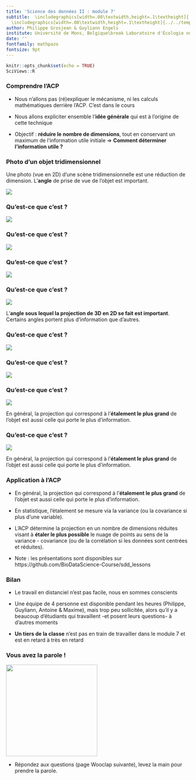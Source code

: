 ```yaml
---
title: 'Science des données II : module 7'
subtitle:  \includegraphics[width=.08\textwidth,height=.1\textheight]{../../template/biodatascience.png}
  \includegraphics[width=.08\textwidth,height=.1\textheight]{../../template/SciViews-logo.pdf} \vfill Analyse en composantes principales
author: Philippe Grosjean & Guyliann Engels 
institute: Université de Mons, Belgique\break Laboratoire d'Écologie numérique\break \includegraphics[width=.08\textwidth,height=.1\textheight]{../../template/EcoNum-logo.pdf} \break \url{https://wp.sciviews.org} \break \url{sdd@sciviews.org}
date: ''
fontfamily: mathpazo
fontsize: 9pt
---
```


```r
knitr::opts_chunk$set(echo = TRUE)
SciViews::R
```

### Comprendre l'ACP

- Nous n'allons pas (ré)expliquer le mécanisme, ni les calculs mathématiques derrière l'ACP. C'est dans le cours

- Nous allons expliciter ensemble l'**idée générale** qui est à l'origine de cette technique

- Objectif\ : **réduire le nombre de dimensions**, tout en conservant un maximum de l'information utile initiale => **Comment déterminer l'information utile\ ?**


### Photo d'un objet tridimensionnel

Une photo (vue en 2D) d'une scène tridimensionnelle est une réduction de dimension. L'**angle** de prise de vue de l'objet est important.

![](figures/projection2d.png)

### Qu'est-ce que c'est ?

![](figures/clip1.jpg)

### Qu'est-ce que c'est ?

![](figures/clip2.jpg)

### Qu'est-ce que c'est ?

![](figures/clip3.jpg)

### Qu'est-ce que c'est ?

![](figures/clipall.jpg)

L'**angle sous lequel la projection de 3D en 2D se fait est important**. Certains angles portent plus d'information que d'autres.

### Qu'est-ce que c'est ?

![](figures/key1.jpg)

### Qu'est-ce que c'est ?

![](figures/key2.jpg)

### Qu'est-ce que c'est ?

![](figures/key3.jpg)

En général, la projection qui correspond à l'**étalement le plus grand** de l'objet est aussi celle qui porte le plus d'information.

### Qu'est-ce que c'est ?

![](figures/keyall.jpg)

En général, la projection qui correspond à l'**étalement le plus grand** de l'objet est aussi celle qui porte le plus d'information.


### Application à l'ACP

- En général, la projection qui correspond à l'**étalement le plus grand** de l'objet est aussi celle qui porte le plus d'information.

- En statistique, l'étalement se mesure via la variance (ou la covariance si plus d'une variable).

- L'ACP détermine la projection en un nombre de dimensions réduites visant à **étaler le plus possible** le nuage de points au sens de la variance - covariance (ou de la corrélation si les données sont centrées et réduites).

- Note\ : les présentations sont disponibles sur https://github.com/BioDataScience-Course/sdd_lessons

### Bilan

- Le travail en distanciel n'est pas facile, nous en sommes conscients

- Une équipe de 4 personne est disponible pendant les heures (Philippe, Guyliann, Antoine & Maxime), mais trop peu sollicitée, alors qu'il y a beaucoup d'étudiants qui travaillent -et posent leurs questions- à d'autres moments

- **Un tiers de la classe** n'est pas en train de travailler dans le module 7 et est en retard à très en retard

### Vous avez la parole !

\center

![](figures/expression.jpg){width=250}

- Répondez aux questions (page Wooclap suivante), levez la main pour prendre la parole.
